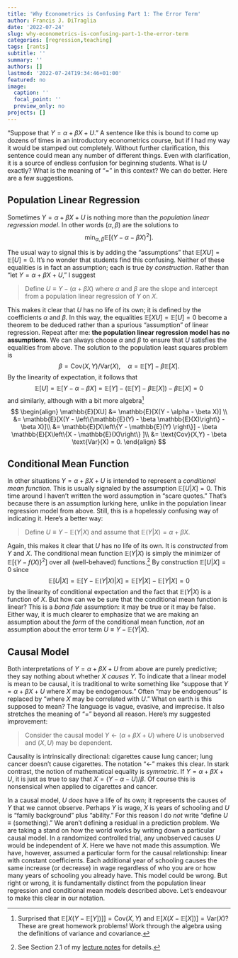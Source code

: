 ```yaml
---
title: 'Why Econometrics is Confusing Part 1: The Error Term'
author: Francis J. DiTraglia
date: '2022-07-24'
slug: why-econometrics-is-confusing-part-1-the-error-term
categories: [regression,teaching]
tags: [rants]
subtitle: ''
summary: ''
authors: []
lastmod: '2022-07-24T19:34:46+01:00'
featured: no
image:
  caption: ''
  focal_point: ''
  preview_only: no
projects: []
---
```


"Suppose that $Y = \alpha + \beta X + U$." A sentence like this is bound to come up dozens of times in an introductory econometrics course, but if I had my way it would be stamped out completely. Without further clarification, this sentence could mean any number of different things. Even with clarification, it is a source of endless confusion for beginning students. What is $U$ exactly? What is the meaning of "$=$" in this context? We can do better. Here are a few suggestions. 

## Population Linear Regression

Sometimes $Y = \alpha + \beta X + U$ is nothing more than the *population linear regression model*. In other words $(\alpha, \beta)$ are the solutions to 
$$
\min_{\alpha, \beta} \mathbb{E}[(Y - \alpha - \beta X)^2].
$$

The usual way to signal this is by adding the "assumptions" that $\mathbb{E}[XU] = \mathbb{E}[U] = 0$. It's no wonder that students find this confusing. Neither of these equalities is in fact an assumption; each is true *by construction*. Rather than "let $Y = \alpha + \beta X + U$," I suggest 

> Define $U \equiv Y - (\alpha + \beta X)$ where $\alpha$ and $\beta$ are the slope and intercept from a population linear regression of $Y$ on $X$. 

This makes it clear that $U$ has no life of its own; it is defined by the coefficients $\alpha$ and $\beta$. In this way, the equalities $\mathbb{E}[XU] = \mathbb{E}[U] = 0$ become a theorem to be deduced rather than a spurious "assumption" of linear regression. Repeat after me: **the population linear regression model has no assumptions**. We can always choose $\alpha$ and $\beta$ to ensure that $U$ satisfies the equalities from above. The solution to the population least squares problem is 
$$
\beta = \text{Cov}(X,Y)/\text{Var}(X),\quad 
\alpha = \mathbb{E}[Y] - \beta \mathbb{E}[X].
$$
By the linearity of expectation, it follows that 
$$
\mathbb{E}[U] = \mathbb{E}[Y - \alpha - \beta X] = \mathbb{E}[Y] - (\mathbb{E}[Y] - \beta \mathbb{E}[X]) - \beta \mathbb{E}[X] = 0
$$
and similarly, although with a bit more algebra^[Surprised that $\mathbb{E}[X(Y - \mathbb{E}[Y])]] = \text{Cov}(X,Y)$ and $\mathbb{E}[X(X - \mathbb{E}[X])] = \text{Var}(X)$? These are great homework problems! Work through the algebra using the definitions of variance and covariance.]
$$
\begin{align}
\mathbb{E}[XU] &= \mathbb{E}[X(Y - \alpha - \beta X)] \\
&= \mathbb{E}[X(Y - \left\{\mathbb{E}(Y) - \beta \mathbb{E}(X)\right\} - \beta X)]\\
&= \mathbb{E}[X\left\{Y - \mathbb{E}(Y) \right\}] -  \beta \mathbb{E}[X\left\{X - \mathbb{E}(X)\right\} ]\\
&= \text{Cov}(X,Y) - \beta \text{Var}(X) = 0.
\end{align}
$$

## Conditional Mean Function

In other situations $Y = \alpha + \beta X + U$ is intended to represent a *conditional mean function*. This is usually signaled by the assumption $\mathbb{E}[U|X] = 0$. This time around I haven't written the word assumption in "scare quotes." That's because there is an assumption lurking here, unlike in the population linear regression model from above. Still, this is a hopelessly confusing way of indicating it. Here's a better way: 

> Define $U \equiv Y - \mathbb{E}(Y|X)$ and assume that $\mathbb{E}(Y|X) = \alpha + \beta X$.

Again, this makes it clear that $U$ has no life of its own. It is *constructed* from $Y$ and $X$. The conditional mean function $\mathbb{E}(Y|X)$ is simply the minimizer of $\mathbb{E}[\left\{ Y - f(X)\right\}^2]$ over all (well-behaved) functions.^[See Section 2.1 of my [lecture notes](https://www.economictricks.com/limdep-notes.pdf) for details.] By construction $\mathbb{E}[U|X] = 0$ since
$$
\mathbb{E}[U|X] = \mathbb{E}[Y - \mathbb{E}(Y|X)|X] = \mathbb{E}[Y|X] - \mathbb{E}[Y|X] = 0 
$$
by the linearity of conditional expectation and the fact that $\mathbb{E}(Y|X)$ is a function of $X$. But how can we be sure that the conditional mean function is linear? This is a *bona fide* assumption: it may be true or it may be false. Either way, it is much clearer to emphasize that we are making an assumption about the *form* of the conditional mean function, *not* an assumption about the error term $U \equiv Y - \mathbb{E}(Y|X)$.

## Causal Model

Both interpretations of $Y = \alpha + \beta X + U$ from above are purely predictive; they say nothing about whether $X$ *causes* $Y$. To indicate that a linear model is mean to be causal, it is traditional to write something like "suppose that $Y = \alpha + \beta X + U$ where $X$ may be endogenous." Often "may be endogenous" is replaced by "where $X$ may be correlated with $U$." What on earth is this supposed to mean? The language is vague, evasive, and imprecise. It also stretches the meaning of "$=$" beyond all reason. Here's my suggested improvement:

> Consider the causal model $Y \leftarrow (\alpha + \beta X + U)$ where $U$ is unobserved and $(X,U)$ may be dependent.

Causality is intrinsically directional: cigarettes cause lung cancer; lung cancer doesn't cause cigarettes. The notation "$\leftarrow$" makes this clear. In stark contrast, the notion of mathematical equality is *symmetric*. If $Y = \alpha + \beta X + U$, it is just as true to say that $X = (Y - \alpha - U) / \beta$. Of course this is nonsensical when applied to cigarettes and cancer.

In a causal model, $U$ *does* have a life of its own; it represents the causes of $Y$ that we cannot observe. Perhaps $Y$ is wage, $X$ is years of schooling and $U$ is "family background" plus "ability." For this reason I do *not* write "define $U \equiv (\text{something})$." We aren't defining a residual in a prediction problem. We are taking a stand on how the world works by writing down a particular causal model. In a randomized controlled trial, any unobserved causes $U$ would be independent of $X$. Here we have not made this assumption. We have, however, assumed a particular form for the causal relationship: linear with constant coefficients. Each additional year of schooling causes the same increase (or decrease) in wage regardless of who you are or how many years of schooling you already have. This model could be wrong. But right or wrong, it is fundamentally distinct from the population linear regression and conditional mean models described above. Let's endeavour to make this clear in our notation.


